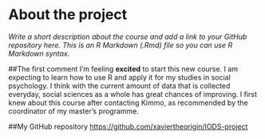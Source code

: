 # About the project

*Write a short description about the course and add a link to your GitHub repository here. This is an R Markdown (.Rmd) file so you can use R Markdown syntax.*

##The first comment
I'm feeling **excited** to start this new course. I am expecting to learn how to use R and apply it for my studies in social psychology. I think with the current amount of data that is collected everyday, social sciences as a whole has great chances of improving.
I first knew about this course after contacting Kimmo, as recommended by the coordinator of my master's programme.

##My GitHub repository
<https://github.com/xaviertheorigin/IODS-project>